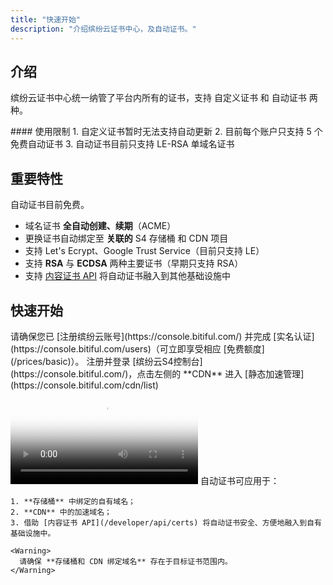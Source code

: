 ```yaml
---
title: "快速开始"
description: "介绍缤纷云证书中心，及自动证书。"
---
```


## 介绍

缤纷云证书中心统一纳管了平台内所有的证书，支持 自定义证书 和 自动证书 两种。

<Info>
  #### 使用限制
1. 自定义证书暂时无法支持自动更新
2. 目前每个账户只支持 5 个免费自动证书
3. 自动证书目前只支持 LE-RSA 单域名证书
</Info>

## 重要特性

<Note>
  自动证书目前免费。
</Note>

- 域名证书 **全自动创建、续期**（ACME）
- 更换证书自动绑定至 **关联的** S4 存储桶 和 CDN 项目
- 支持 Let's Ecrypt、Google Trust Service（目前只支持 LE）
- 支持 **RSA** 与 **ECDSA** 两种主要证书（早期只支持 RSA）
- 支持 [内容证书 API](/developer/api/certs) 将自动证书融入到其他基础设施中

## 快速开始

<Tip>
  请确保您已 [注册缤纷云账号](https://console.bitiful.com/) 并完成 [实名认证](https://console.bitiful.com/users)（可立即享受相应 [免费额度](/prices/basic)）。
</Tip>

<Steps>
  <Step title="注册/登录">
    注册并登录 [缤纷云S4控制台](https://console.bitiful.com/)，点击左侧的 **CDN** 进入 [静态加速管理](https://console.bitiful.com/cdn/list)
  </Step>
  <Step title="申请自动证书">
    <Frame>
      <video autoplay controls className="w-full aspect-video" poster="https://bitiful-contents.s3.bitiful.net/videos%2Fbitiful-auto-certs-high.mp4?frame=1&w=1280" src="https://bitiful-contents.s3.bitiful.net/videos%2Fbitiful-auto-certs-high.mp4" />
    </Frame>
    1. 点击右上角 **申请自动证书**；
    2. 输入要配置自动证书的域名，如：cdn.minute.cn（**无需备案**）；
    3. 前往域名 DNS 托管平台（例如：易名网）设置 **验证 CNAME 记录**；
    4. 自取一个 **容易记忆** 的证书备注名称（账户内不可重复）
    5. 点击 **验证** 提示 **CNAME 已配置** 后，点击 **确认申请**
    6. 请 **不要关闭申请窗口**，耐心等待一会儿，直到申请完成。
  </Step>
  <Step title="应用证书">
    自动证书可应用于：

    1. **存储桶** 中绑定的自有域名；
    2. **CDN** 中的加速域名；
    3. 借助 [内容证书 API](/developer/api/certs) 将自动证书安全、方便地融入到自有基础设施中。

    <Warning>
      请确保 **存储桶和 CDN 绑定域名** 存在于目标证书范围内。
    </Warning>
  </Step>
</Steps>